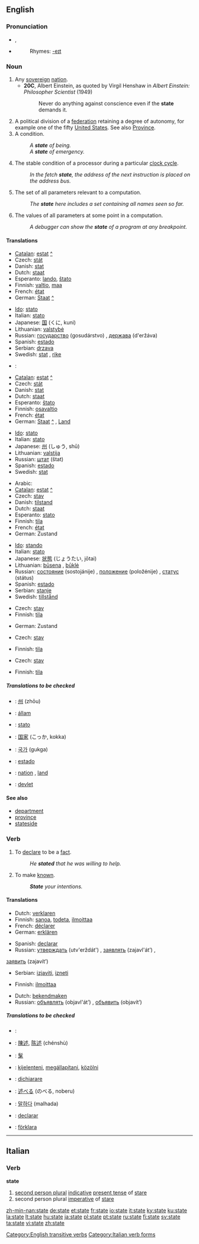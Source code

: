 {{see|State}}
{{wikipedia|State (disambiguation)}}
==English==

{{rank|death|works|perhaps|306|state|says|wife|hear}}

===Pronunciation===
*{{IPA|/steɪt/}}, {{SAMPA|/steIt/}}
*{{audio|en-us-state.ogg|Audio (US)}}
*:Rhymes: [[Rhymes:English:-eɪt|-eɪt]]

===Noun===
{{wikipedia}}
{{en-noun}}

# Any [[sovereign]] [[nation]].
#*'''20C''', Albert Einstein, as quoted by Virgil Henshaw in ''Albert Einstein: Philosopher Scientist'' (1949)
#*: Never do anything against conscience even if the '''state''' demands it.
# A political division of a [[federation]] retaining a degree of autonomy, for example one of the fifty [[United States]]. See also [[province|Province]].
# A condition.
#:''A '''state''' of being.''
#:''A '''state''' of emergency.''
# {{computing}} The stable condition of a processor during a particular [[clock cycle]].
#:''In the fetch '''state''', the address of the next instruction is placed on the address bus.''
# {{computing}} The set of all parameters relevant to a computation.
#:''The '''state''' here includes a set containing all names seen so far.''
# {{computing}} The values of all parameters at some point in a computation.
#:''A debugger can show the '''state''' of a program at any breakpoint.''

====Translations====
{{trans-top|Any sovereign nation}}
*[[Catalan]]: [[estat]] [[:ca:estat|^]] {{m}}
*Czech: [[stát]] {{m}}
*Danish: [[stat]]
*Dutch: [[staat]] {{f}}
*Esperanto: [[lando]], [[ŝtato]]
*Finnish: [[valtio]], [[maa]]
*French: [[état]] {{m}}
*German: [[Staat]] [[:de:Staat|^]] {{m}}
{{trans-mid}}
*[[Ido]]: [[stato]]
*Italian: [[stato]] {{m}}
*Japanese: [[国]] (くに, kuni)
*Lithuanian: [[valstybė]] {{f}}
*Russian: [[государство]] (gosudárstvo) {{n}}, [[держава]] (d'eržáva) {{f}}
*Spanish: [[estado]] {{m}}
*Serbian: [[drzava]]
*Swedish: [[stat]] {{c}}, [[rike]] {{n}}
{{trans-bottom}}

{{trans-top|A political division of a federation retaining a degree of autonomy}}
*{{Arabic}}: {{ARchar|[[ولاية]]}} {{Unicode|(weláya)}} {{f}}
*[[Catalan]]: [[estat]] [[:ca:estat|^]] {{m}}
*Czech: [[stát]] {{m}}
*Danish: [[stat]]
*Dutch: [[staat]] {{f}}
*Esperanto: [[ŝtato]]
*Finnish: [[osavaltio]]
*French: [[état]] {{m}}
*German: [[Staat]] [[:de:Staat|^]] {{m}}, [[Land]] {{n}}
{{trans-mid}}
*[[Ido]]: [[stato]]
*Italian: [[stato]] {{m}}
*Japanese: [[州]] (しゅう, shū)
*Lithuanian: [[valstija]] {{f}}
*Russian: [[штат]] (štat) {{n}}
*Spanish: [[estado]] {{m}}
*Swedish: [[stat]] {{c}}
{{trans-bottom}}

{{trans-top|A condition}}
*Arabic: {{ARchar|[[حالة]]}} {{Unicode|(hale)}}
*[[Catalan]]: [[estat]] [[:ca:estat|^]] {{m}}
*Czech: [[stav]] {{m}}
*Danish: [[tilstand]]
*Dutch: [[staat]] {{f}}
*Esperanto: [[stato]]
*Finnish: [[tila]]
*French: [[état]] {{m}}
*German: Zustand {{m}}
{{trans-mid}}
*[[Ido]]: [[stando]]
*Italian: [[stato]] {{m}}
*Japanese: [[状態]] (じょうたい, jōtai)
*Lithuanian: [[būsena]] {{f}}, [[būklė]] {{f}}
*Russian: [[состояние]] (sostojánije) {{n}}, [[положение]] (položénije) {{n}}, [[статус]] (státus) {{m}}
*Spanish: [[estado]] {{m}}
*Serbian: [[stanje]]
*Swedish: [[tillstånd]] {{n}}
{{trans-bottom}}

{{trans-top|(computing) The stable condition of a processor during a particular clock cycle}}
*Czech: [[stav]] {{m}}
*Finnish: [[tila]]
{{trans-mid}}
*German: Zustand {{m}}
{{trans-bottom}}

{{trans-top|(computing) The set of all parameters relevant to a computation}}
*Czech: [[stav]] {{m}}
{{trans-mid}}
*Finnish: [[tila]]
{{trans-bottom}}

{{trans-top|(computing) The values of all parameters at some point in a computation}}
*Czech: [[stav]] {{m}}
{{trans-mid}}
*Finnish: [[tila]]
{{trans-bottom}}

=====Translations to be checked=====
{{checktrans}}
{{top}}
*{{ttbc|Chinese}}: [[州]] (zhōu)
*{{ttbc|Hungarian}}: [[állam]]
*{{ttbc|Interlingua}}: [[stato]]
*{{ttbc|Japanese}}: [[国家]] (こっか, kokka)
{{mid}}
*{{ttbc|Korean}}: [[국가]] (gukga)
*{{ttbc|Portuguese}}: [[estado]] {{m}}
*{{ttbc|Swedish}}: [[nation]] {{c}}, [[land]] {{n}}
*{{ttbc|Turkish}}: [[devlet]]
{{bottom}}

====See also====
*[[department]]
*[[province]]
*[[stateside]]

===Verb===
{{en-verb|states|stating|stated}}

# {{transitive}} To [[declare]] to be a [[fact]].
#:''He '''stated''' that he was willing to help.''
# {{transitive}} To make [[known]].
#:'''''State''' your intentions.''

====Translations====
{{trans-top|1. To declare to be a fact}}
*Dutch: [[verklaren]]
*Finnish: [[sanoa]], [[todeta]], [[ilmoittaa]]
*French: [[déclarer]]
*German: [[erklären]]
{{trans-mid}}
*Spanish: [[declarar]]
*Russian: [[утверждать]] (utv'erždát') {{impf}}, [[заявлять]] (zajavl'át’) {{impf}},  
[[заявить]] (zajavít’) {{impf}}
*Serbian: [[izjaviti]], [[izneti]]
{{trans-bottom}}

{{trans-top|2. To make known}}
*Finnish: [[ilmoittaa]]
{{trans-mid}}
*Dutch: [[bekendmaken]]
*Russian: [[объявлять]] (objavl'át’) {{impf}},  [[объявить]] (objavít’) {{impf}}
{{trans-bottom}}

=====Translations to be checked=====
{{checktrans}}
{{top}}
*{{ttbc|Arabic}}: {{ARchar|[[قرر]]}} {{Unicode|(qárara)}}
*{{ttbc|Chinese}}: [[陳述]], [[陈述]] (chénshù)
*{{ttbc|CJKV Characters}}: [[髳]]
*{{ttbc|Hungarian}}: [[kijelenteni]], [[megállapítani]], [[közölni]]
*{{ttbc|Italian}}: [[dichiarare]]
*{{ttbc|Japanese}}: [[述べる]] (のべる, noberu)
{{mid}}
*{{ttbc|Korean}}: [[말하다]] (malhada)
*{{ttbc|Portuguese}}: [[declarar]]
*{{ttbc|Swedish}}: [[förklara]]
{{bottom}}

[[Category:English transitive verbs]]

----

==Italian==

===Verb===
'''state'''

# [[second person plural]] [[indicative]] [[present tense]] of [[stare#Italian|stare]]
# second person plural [[imperative]] of [[stare#Italian|stare]]

[[Category:Italian verb forms]]

[[zh-min-nan:state]]
[[de:state]]
[[et:state]]
[[fr:state]]
[[io:state]]
[[it:state]]
[[ky:state]]
[[ku:state]]
[[la:state]]
[[lt:state]]
[[hu:state]]
[[ja:state]]
[[pl:state]]
[[pt:state]]
[[ru:state]]
[[fi:state]]
[[sv:state]]
[[ta:state]]
[[vi:state]]
[[zh:state]]